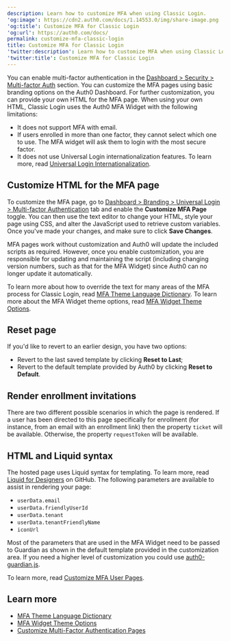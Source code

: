 ```yaml
---
description: Learn how to customize MFA when using Classic Login.
'og:image': https://cdn2.auth0.com/docs/1.14553.0/img/share-image.png
'og:title': Customize MFA for Classic Login
'og:url': https://auth0.com/docs/
permalink: customize-mfa-classic-login
title: Customize MFA for Classic Login
'twitter:description': Learn how to customize MFA when using Classic Login.
'twitter:title': Customize MFA for Classic Login
---
```

You can enable <Tooltip tip="Multi-factor authentication (MFA): User authentication process that uses a factor in addition to username and password such as a code via SMS." cta="View Glossary" href="/docs/glossary?term=multi-factor+authentication">multi-factor authentication</Tooltip> in the [Dashboard > Security > Multi-factor Auth](https://manage.auth0.com/#/security/mfa) section. You can customize the MFA pages using basic branding options on the <Tooltip tip="Multi-factor authentication (MFA): User authentication process that uses a factor in addition to username and password such as a code via SMS." cta="View Glossary" href="/docs/glossary?term=Auth0+Dashboard">Auth0 Dashboard</Tooltip>. For further customization, you can provide your own HTML for the MFA page. When using your own HTML, Classic Login uses the Auth0 MFA Widget with the following limitations:

* It does not support MFA with email.
* If users enrolled in more than one factor, they cannot select which one to use. The MFA widget will ask them to login with the most secure factor.
* It does not use <Tooltip tip="Universal Login: Your application redirects to Universal Login, hosted on Auth0's Authorization Server, to verify a user's identity." cta="View Glossary" href="/docs/glossary?term=Universal+Login">Universal Login</Tooltip> internationalization features. To learn more, read [Universal Login Internationalization](/docs/customize/internationalization-and-localization/universal-login-internationalization).

## Customize HTML for the MFA page

To customize the MFA page, go to [Dashboard > Branding > Universal Login > Multi-factor Authentication](https://manage.auth0.com/#/mfa_page) tab and enable the **Customize MFA Page** toggle. You can then use the text editor to change your HTML, style your page using CSS, and alter the JavaScript used to retrieve custom variables. Once you've made your changes, and make sure to click **Save Changes**.

MFA pages work without customization and Auth0 will update the included scripts as required. However, once you enable customization, you are responsible for updating and maintaining the script (including changing version numbers, such as that for the MFA Widget) since Auth0 can no longer update it automatically.

To learn more about how to override the text for many areas of the MFA process for Classic Login, read [MFA Theme Language Dictionary](/docs/secure/multi-factor-authentication/customize-mfa/mfa-theme-language-dictionary). To learn more about the MFA Widget theme options, read [MFA Widget Theme Options](/docs/secure/multi-factor-authentication/customize-mfa/mfa-widget-theme-options).

## Reset page

If you'd like to revert to an earlier design, you have two options:

* Revert to the last saved template by clicking **Reset to Last**;
* Revert to the default template provided by Auth0 by clicking **Reset to Default**.

## Render enrollment invitations

There are two different possible scenarios in which the page is rendered. If a user has been directed to this page specifically for enrollment (for instance, from an email with an enrollment link) then the property `ticket` will be available. Otherwise, the property `requestToken` will be available.

## HTML and Liquid syntax

The hosted page uses Liquid syntax for templating. To learn more, read [Liquid for Designers](https://github.com/Shopify/liquid/wiki/Liquid-for-Designers) on GitHub. The following parameters are available to assist in rendering your page:

* `userData.email`
* `userData.friendlyUserId`
* `userData.tenant`
* `userData.tenantFriendlyName`
* `iconUrl`

Most of the parameters that are used in the MFA Widget need to be passed to Guardian as shown in the default template provided in the customization area. If you need a higher level of customization you could use [auth0-guardian.js](https://github.com/auth0/auth0-guardian.js/tree/master/example).

To learn more, read [Customize MFA User Pages](/docs/secure/multi-factor-authentication/customize-mfa).

## Learn more

* [MFA Theme Language Dictionary](/docs/secure/multi-factor-authentication/customize-mfa/mfa-theme-language-dictionary)
* [MFA Widget Theme Options](/docs/secure/multi-factor-authentication/customize-mfa/mfa-widget-theme-options)
* [Customize Multi-Factor Authentication Pages](/docs/secure/multi-factor-authentication/customize-mfa)